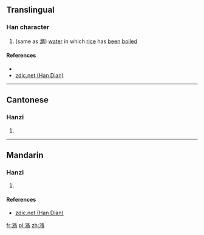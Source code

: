 ==Translingual==

===Han character===
{{Han char|rn=85|rad=水|as=11|sn=14|four=38127|canj=EHOB|ids=⿲氵彳⿱攵月}}

# (same as [[滫]]) [[water]] in which [[rice]] has [[been]] [[boil]]ed

====References====
* {{Han ref|kx=0648.240|dkj=18202|dj=1058.090|hdz=31725.090|uh=6F43|ud=28483|bh=E2AD|bd=58029}}
*[http://www.zdic.net/zd/zi/ZdicE6ZdicBDZdic83.htm zdic.net (Han Dian)]

----

==Cantonese==

===Hanzi===
{{yue-hanzi|jyut=[[sau1]]|y=sau1}}

# {{defn|lang=yue|sort=水11}}

----

==Mandarin==

===Hanzi===
{{cmn-hanzi|pin=[[xún]] ([[xun2]]), [[xiǔ]] ([[xiu3]])|wg=hsün<sup>2</sup>, hsiu<sup>3</sup>}}

# {{defn|lang=cmn|sort=水11}}

====References====
*[http://www.zdic.net/zd/zi/ZdicE6ZdicBDZdic83.htm zdic.net (Han Dian)]

[[fr:潃]]
[[pl:潃]]
[[zh:潃]]